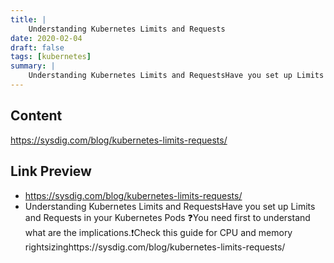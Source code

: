 ```yaml
---
title: |
    Understanding Kubernetes Limits and Requests
date: 2020-02-04
draft: false
tags: [kubernetes]
summary: |
    Understanding Kubernetes Limits and RequestsHave you set up Limits and Requests in your Kubernetes Pods ❓You need first to understand what are the implications.❗️Check this guide for CPU and memory rightsizinghttps://sysdig.com/blog/kubernetes-limits-requests/
---
```


## Content

https://sysdig.com/blog/kubernetes-limits-requests/

## Link Preview

- https://sysdig.com/blog/kubernetes-limits-requests/
- Understanding Kubernetes Limits and RequestsHave you set up Limits and Requests in your Kubernetes Pods ❓You need first to understand what are the implications.❗️Check this guide for CPU and memory rightsizinghttps://sysdig.com/blog/kubernetes-limits-requests/
